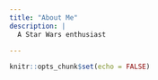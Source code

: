 ```yaml
---
title: "About Me"
description: |
  A Star Wars enthusiast

---
```


```r
knitr::opts_chunk$set(echo = FALSE)
```
